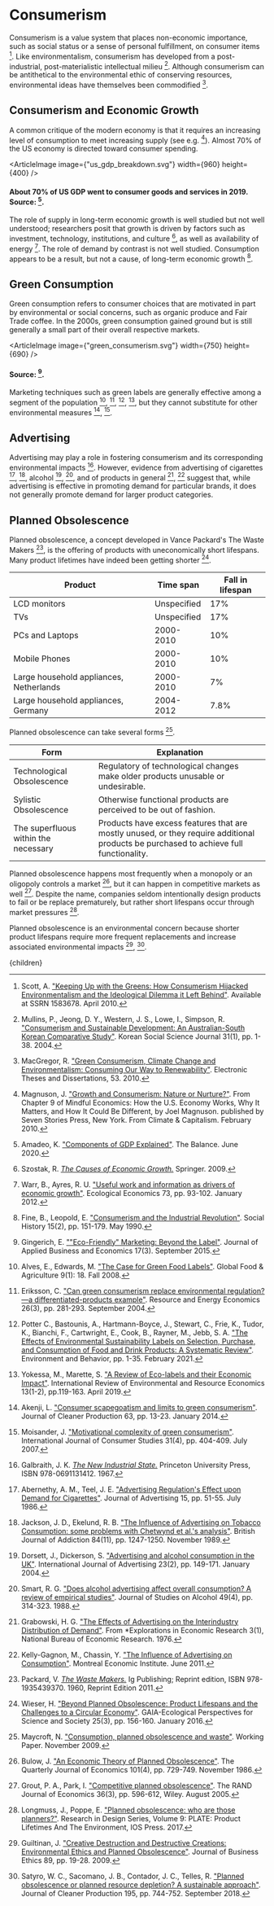 


# Consumerism

Consumerism is a value system that places non-economic importance, such as social status or a sense of personal fulfillment, on consumer items [^25]. Like environmentalism, consumerism has developed from a post-industrial, post-materialistic intellectual milieu [^21]. Although consumerism can be antithetical to the environmental ethic of conserving resources, environmental ideas have themselves been commodified [^17].

## Consumerism and Economic Growth
A common critique of the modern economy is that it requires an increasing level of consumption to meet increasing supply (see e.g. [^18]). Almost 70% of the US economy is directed toward consumer spending.

<ArticleImage image={"us_gdp_breakdown.svg"} width={960} height={400} />
#### About 70% of US GDP went to consumer goods and services in 2019. Source: [^4].

The role of supply in long-term economic growth is well studied but not well understood; researchers posit that growth is driven by factors such as investment, technology, institutions, and culture [^27], as well as availability of energy [^28]. The role of demand by contrast is not well studied. Consumption appears to be a result, but not a cause, of long-term economic growth [^8].

## Green Consumption
Green consumption refers to consumer choices that are motivated in part by environmental or social concerns, such as organic produce and Fair Trade coffee. In the 2000s, green consumption gained ground but is still generally a small part of their overall respective markets.

<ArticleImage image={"green_consumerism.svg"} width={750} height={690} />
#### Source: [^10].

Marketing techniques such as green labels are generally effective among a segment of the population [^3], [^7], [^23], [^30], but they cannot substitute for other environmental measures [^2], [^20].

## Advertising
Advertising may play a role in fostering consumerism and its corresponding environmental impacts [^9]. However, evidence from advertising of cigarettes [^1], [^14], alcohol [^6], [^26], and of products in general [^11], [^15] suggest that, while advertising is effective in promoting demand for particular brands, it does not generally promote demand for larger product categories.

## Planned Obsolescence
Planned obsolescence, a concept developed in Vance Packard's The Waste Makers [^22], is the offering of products with uneconomically short lifespans. Many product lifetimes have indeed been getting shorter [^29].

<div className="table-wrapper">

| Product | 	Time span	 | Fall in lifespan |
| --- | --- | --- |
| LCD monitors | Unspecified | 17% |
| TVs | Unspecified | 17% |
| PCs and Laptops | 2000-2010 | 10% |
| Mobile Phones | 2000-2010 | 10% |
| Large household appliances, Netherlands | 2000-2010 | 7% |
| Large household appliances, Germany | 2004-2012 | 7.8% |

</div>

Planned obsolescence can take several forms [^19].

<div className="table-wrapper">

| Form | Explanation |
| --- | --- |
| Technological Obsolescence | Regulatory of technological changes make older products unusable or undesirable. |
| Sylistic Obsolescence | Otherwise functional products are perceived to be out of fashion. |
| The superfluous within the necessary | Products have excess features that are mostly unused, or they require additional products be purchased to achieve full functionality. |

</div>

Planned obsolescence happens most frequently when a monopoly or an oligopoly controls a market [^5], but it can happen in competitive markets as well [^12]. Despite the name, companies seldom intentionally design products to fail or be replace prematurely, but rather short lifespans occur through market pressures [^16].

Planned obsolescence is an environmental concern because shorter product lifespans require more frequent replacements and increase associated environmental impacts [^13], [^24].

<RegulationsOnProductLifeSolution />
<ProductsAsAServiceSolution />

[^1]: Abernethy, A. M., Teel, J. E. ["Advertising Regulation's Effect upon Demand for Cigarettes"](https://www.tandfonline.com/doi/abs/10.1080/00913367.1986.10673038). Journal of Advertising 15, pp. 51-55. July 1986.

[^2]: Akenji, L. ["Consumer scapegoatism and limits to green consumerism"](https://www.sciencedirect.com/science/article/abs/pii/S0959652613003405). Journal of Cleaner Production 63, pp. 13-23. January 2014.

[^3]: Alves, E., Edwards, M. ["The Case for Green Food Labels"](https://digitalcommons.wcl.american.edu/sdlp/vol9/iss1/18/). Global Food & Agriculture 9(1): 18. Fall 2008.

[^4]: Amadeo, K. ["Components of GDP Explained"](https://www.thebalance.com/components-of-gdp-explanation-formula-and-chart-3306015). The Balance. June 2020.

[^5]: Bulow, J. ["An Economic Theory of Planned Obsolescence"](https://academic.oup.com/qje/article-abstract/101/4/729/1840176). The Quarterly Journal of Economics 101(4), pp. 729-749. November 1986.

[^6]: Dorsett, J., Dickerson, S. ["Advertising and alcohol consumption in the UK"](https://www.tandfonline.com/doi/abs/10.1080/02650487.2004.11072878). International Journal of Advertising 23(2), pp. 149-171. January 2004.

[^7]: Eriksson, C. ["Can green consumerism replace environmental regulation?—a differentiated-products example"](https://www.sciencedirect.com/science/article/abs/pii/S0928765503000666). Resource and Energy Economics 26(3), pp. 281-293. September 2004.

[^8]: Fine, B., Leopold, E. ["Consumerism and the Industrial Revolution"](https://www.researchgate.net/publication/240530753_Consumerism_and_the_Industrial_Revolution). Social History 15(2), pp. 151-179. May 1990.

[^9]: Galbraith, J. K. [*The New Industrial State.*](https://www.amazon.com/Industrial-Madison-Library-American-Politics/dp/0691131414) Princeton University Press, ISBN 978-0691131412. 1967.

[^10]: Gingerich, E. [""Eco-Friendly" Marketing: Beyond the Label"](https://scholar.valpo.edu/cba_fac_pub/15/). Journal of Applied Business and Economics 17(3). September 2015.

[^11]: Grabowski, H. G. ["The Effects of Advertising on the Interindustry Distribution of Demand"](https://www.nber.org/system/files/chapters/c9078/c9078.pdf). From *Explorations in Economic Research 3(1), National Bureau of Economic Research. 1976.

[^12]: Grout, P. A., Park, I. ["Competitive planned obsolescence"](https://www.jstor.org/stable/4135231). The RAND Journal of Economics 36(3), pp. 596-612, Wiley. August 2005.

[^13]: Guiltinan, J. ["Creative Destruction and Destructive Creations: Environmental Ethics and Planned Obsolescence"](https://link.springer.com/article/10.1007/s10551-008-9907-9). Journal of Business Ethics 89, pp. 19-28. 2009.

[^14]: Jackson, J. D., Ekelund, R. B. ["The Influence of Advertising on Tobacco Consumption: some problems with Chetwynd et al.'s analysis"](https://onlinelibrary.wiley.com/doi/abs/10.1111/j.1360-0443.1989.tb00719.x). British Journal of Addiction 84(11), pp. 1247-1250. November 1989.

[^15]: Kelly-Gagnon, M., Chassin, Y. ["The Influence of Advertising on Consumption"](https://www.iedm.org/files/note0611_en.pdf). Montreal Economic Institute. June 2011.

[^16]: Longmuss, J., Poppe, E. ["Planned obsolescence: who are those planners?"](https://ebooks.iospress.nl/volumearticle/47873). Research in Design Series, Volume 9: PLATE: Product Lifetimes And The Environment, IOS Press. 2017.

[^17]: MacGregor, R. ["Green Consumerism, Climate Change and Environmentalism: Consuming Our Way to Renewability"](https://scholar.uwindsor.ca/cgi/viewcontent.cgi?article=1052&context=etd). Electronic Theses and Dissertations, 53. 2010.

[^18]: Magnuson, J. ["Growth and Consumerism: Nature or Nurture?"](https://climateandcapitalism.com/2010/02/24/growth-and-consumerism-nature-or-nurture/). From Chapter 9 of Mindful Economics: How the U.S. Economy Works, Why It Matters, and How It Could Be Different, by Joel Magnuson. published by Seven Stories Press, New York. From Climate & Capitalism. February 2010.

[^19]: Maycroft, N. ["Consumption, planned obsolescence and waste"](http://eprints.lincoln.ac.uk/id/eprint/2062/). Working Paper. November 2009.

[^20]: Moisander, J. ["Motivational complexity of green consumerism"](https://onlinelibrary.wiley.com/doi/abs/10.1111/j.1470-6431.2007.00586.x). International Journal of Consumer Studies 31(4), pp. 404-409. July 2007.

[^21]: Mullins, P., Jeong, D. Y., Western, J. S., Lowe, I., Simpson, R. ["Consumerism and Sustainable Development: An Australian-South Korean Comparative Study"](http://journal.kci.go.kr/kssj/archive/articleView?artiId=ART001140275). Korean Social Science Journal 31(1), pp. 1-38. 2004.

[^22]: Packard, V. [*The Waste Makers.*](https://www.amazon.com/Waste-Makers-Vance-Packard/dp/1935439375) Ig Publishing; Reprint edition, ISBN 978-1935439370. 1960, Reprint Edition 2011.

[^23]: Potter C., Bastounis, A., Hartmann-Boyce, J., Stewart, C., Frie, K., Tudor, K., Bianchi, F., Cartwright, E., Cook, B., Rayner, M., Jebb, S. A. ["The Effects of Environmental Sustainability Labels on Selection, Purchase, and Consumption of Food and Drink Products: A Systematic Review"](https://journals.sagepub.com/doi/full/10.1177/0013916521995473). Environment and Behavior, pp. 1-35. February 2021.

[^24]: Satyro, W. C., Sacomano, J. B., Contador, J. C., Telles, R. ["Planned obsolescence or planned resource depletion? A sustainable approach"](https://www.sciencedirect.com/science/article/abs/pii/S0959652618315695). Journal of Cleaner Production 195, pp. 744-752. September 2018.

[^25]: Scott, A. ["Keeping Up with the Greens: How Consumerism Hijacked Environmentalism and the Ideological Dilemma it Left Behind"](https://papers.ssrn.com/sol3/papers.cfm?abstract_id=1583678). Available at SSRN 1583678. April 2010.

[^26]: Smart, R. G. ["Does alcohol advertising affect overall consumption? A review of empirical studies"](https://www.jsad.com/doi/abs/10.15288/jsa.1988.49.314). Journal of Studies on Alcohol 49(4), pp. 314-323. 1988.

[^27]: Szostak, R. [*The Causes of Economic Growth.*](https://link.springer.com/book/10.1007%2F978-3-540-92282-7) Springer. 2009.

[^28]: Warr, B., Ayres, R. U. ["Useful work and information as drivers of economic growth"](https://www.sciencedirect.com/science/article/abs/pii/S0921800911003685). Ecological Economics 73, pp. 93-102. January 2012.

[^29]: Wieser, H. ["Beyond Planned Obsolescence: Product Lifespans and the Challenges to a Circular Economy"](https://www.ingentaconnect.com/content/oekom/gaia/2016/00000025/00000003/art00006). GAIA-Ecological Perspectives for Science and Society 25(3), pp. 156-160. January 2016.

[^30]: Yokessa, M., Marette, S. ["A Review of Eco-labels and their Economic Impact"](https://www.researchgate.net/publication/332686417_A_Review_of_Eco-labels_and_their_Economic_Impact). International Review of Environmental and Resource Economics 13(1-2), pp.119-163. April 2019.

  <Article 
    focusAreaUrl={focusAreaUrl} 
    hierarchy={hierarchy} 
    site={site}
  >
    {children}
  </Article>